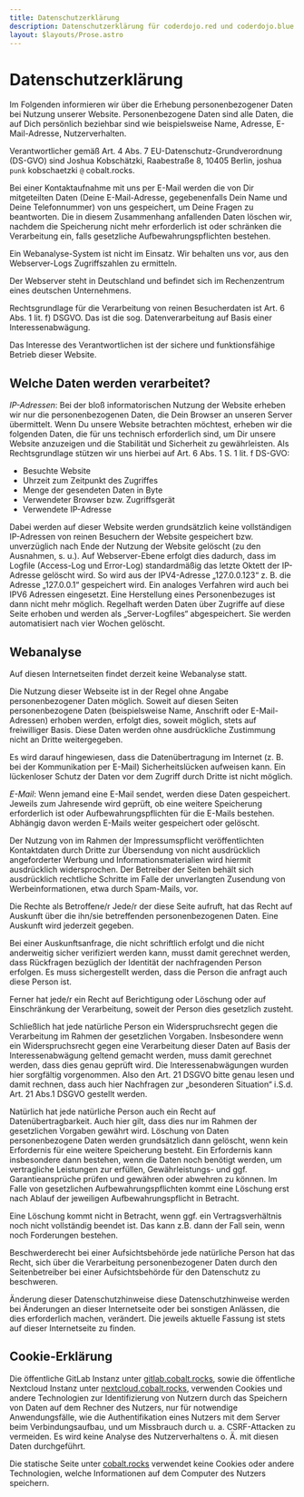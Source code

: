 ```yaml
---
title: Datenschutzerklärung
description: Datenschutzerklärung für coderdojo.red und coderdojo.blue
layout: $layouts/Prose.astro
---
```


# Datenschutzerklärung

Im Folgenden informieren wir über die Erhebung personenbezogener Daten bei Nutzung unserer Website. Personenbezogene Daten sind alle Daten, die auf Dich persönlich beziehbar sind wie beispielsweise Name, Adresse, E-Mail-Adresse, Nutzerverhalten.

Verantwortlicher gemäß Art. 4 Abs. 7 EU-Datenschutz-Grundverordnung (DS-GVO) sind Joshua Kobschätzki, Raabestraße 8, 10405 Berlin, joshua `punk` kobschaetzki `@` cobalt.rocks.

Bei einer Kontaktaufnahme mit uns per E-Mail werden die von Dir mitgeteilten Daten (Deine E-Mail-Adresse, gegebenenfalls Dein Name und Deine Telefonnummer) von uns gespeichert, um Deine Fragen zu beantworten. Die in diesem Zusammenhang anfallenden Daten löschen wir, nachdem die Speicherung nicht mehr erforderlich ist oder schränken die Verarbeitung ein, falls gesetzliche Aufbewahrungspflichten bestehen.

Ein Webanalyse-System ist nicht im Einsatz. Wir behalten uns vor, aus den Webserver-Logs Zugriffszahlen zu ermitteln.

Der Webserver steht in Deutschland und befindet sich im Rechenzentrum eines deutschen Unternehmens.

Rechtsgrundlage für die Verarbeitung von reinen Besucherdaten ist Art. 6 Abs. 1 lit. f) DSGVO. Das ist die sog. Datenverarbeitung auf Basis einer Interessenabwägung.

Das Interesse des Verantwortlichen ist der sichere und funktionsfähige Betrieb dieser Website.

## Welche Daten werden verarbeitet?

_IP-Adressen_: Bei der bloß informatorischen Nutzung der Website erheben wir nur die personenbezogenen Daten, die Dein Browser an unseren Server übermittelt. Wenn Du unsere Website betrachten möchtest, erheben wir die folgenden Daten, die für uns technisch erforderlich sind, um Dir unsere Website anzuzeigen und die Stabilität und Sicherheit zu gewährleisten. Als Rechtsgrundlage stützen wir uns hierbei auf Art. 6 Abs. 1 S. 1 lit. f DS-GVO:

- Besuchte Website
- Uhrzeit zum Zeitpunkt des Zugriffes
- Menge der gesendeten Daten in Byte
- Verwendeter Browser bzw. Zugriffsgerät
- Verwendete IP-Adresse

Dabei werden auf dieser Website werden grundsätzlich keine vollständigen IP-Adressen von reinen Besuchern der Website gespeichert bzw. unverzüglich nach Ende der Nutzung der Website gelöscht (zu den Ausnahmen, s. u.). Auf Webserver-Ebene erfolgt dies dadurch, dass im Logfile (Access-Log und Error-Log) standardmäßig das letzte Oktett der IP-Adresse gelöscht wird. So wird aus der IPV4-Adresse „127.0.0.123“ z. B. die Adresse „127.0.0.1“ gespeichert wird. Ein analoges Verfahren wird auch bei IPV6 Adressen eingesetzt. Eine Herstellung eines Personenbezuges ist dann nicht mehr möglich. Regelhaft werden Daten über Zugriffe auf diese Seite erhoben und werden als „Server-Logfiles“ abgespeichert. Sie werden automatisiert nach vier Wochen gelöscht.

## Webanalyse

Auf diesen Internetseiten findet derzeit keine Webanalyse statt.

Die Nutzung dieser Webseite ist in der Regel ohne Angabe personenbezogener Daten möglich. Soweit auf diesen Seiten personenbezogene Daten (beispielsweise Name, Anschrift oder E-Mail-Adressen) erhoben werden, erfolgt dies, soweit möglich, stets auf freiwilliger Basis. Diese Daten werden ohne ausdrückliche Zustimmung nicht an Dritte weitergegeben.

Es wird darauf hingewiesen, dass die Datenübertragung im Internet (z. B. bei der Kommunikation per E-Mail) Sicherheitslücken aufweisen kann. Ein lückenloser Schutz der Daten vor dem Zugriff durch Dritte ist nicht möglich.

_E-Mail_: Wenn jemand eine E-Mail sendet, werden diese Daten gespeichert. Jeweils zum Jahresende wird geprüft, ob eine weitere Speicherung erforderlich ist oder Aufbewahrungspflichten für die E-Mails bestehen. Abhängig davon werden E-Mails weiter gespeichert oder gelöscht.

Der Nutzung von im Rahmen der Impressumspflicht veröffentlichten Kontaktdaten durch Dritte zur Übersendung von nicht ausdrücklich angeforderter Werbung und Informationsmaterialien wird hiermit ausdrücklich widersprochen. Der Betreiber der Seiten behält sich ausdrücklich rechtliche Schritte im Falle der unverlangten Zusendung von Werbeinformationen, etwa durch Spam-Mails, vor.

Die Rechte als Betroffene/r Jede/r der diese Seite aufruft, hat das Recht auf Auskunft über die ihn/sie betreffenden personenbezogenen Daten. Eine Auskunft wird jederzeit gegeben.

Bei einer Auskunftsanfrage, die nicht schriftlich erfolgt und die nicht anderweitig sicher verifiziert werden kann, musst damit gerechnet werden, dass Rückfragen bezüglich der Identität der nachfragenden Person erfolgen. Es muss sichergestellt werden, dass die Person die anfragt auch diese Person ist.

Ferner hat jede/r ein Recht auf Berichtigung oder Löschung oder auf Einschränkung der Verarbeitung, soweit der Person dies gesetzlich zusteht.

Schließlich hat jede natürliche Person ein Widerspruchsrecht gegen die Verarbeitung im Rahmen der gesetzlichen Vorgaben. Insbesondere wenn ein Widerspruchsrecht gegen eine Verarbeitung dieser Daten auf Basis der Interessenabwägung geltend gemacht werden, muss damit gerechnet werden, dass dies genau geprüft wird. Die Interessenabwägungen wurden hier sorgfältig vorgenommen. Also den Art. 21 DSGVO bitte genau lesen und damit rechnen, dass auch hier Nachfragen zur „besonderen Situation“ i.S.d. Art. 21 Abs.1 DSGVO gestellt werden.

Natürlich hat jede natürliche Person auch ein Recht auf Datenübertragbarkeit. Auch hier gilt, dass dies nur im Rahmen der gesetzlichen Vorgaben gewährt wird. Löschung von Daten personenbezogene Daten werden grundsätzlich dann gelöscht, wenn kein Erfordernis für eine weitere Speicherung besteht. Ein Erfordernis kann insbesondere dann bestehen, wenn die Daten noch benötigt werden, um vertragliche Leistungen zur erfüllen, Gewährleistungs- und ggf. Garantieansprüche prüfen und gewähren oder abwehren zu können. Im Falle von gesetzlichen Aufbewahrungspflichten kommt eine Löschung erst nach Ablauf der jeweiligen Aufbewahrungspflicht in Betracht.

Eine Löschung kommt nicht in Betracht, wenn ggf. ein Vertragsverhältnis noch nicht vollständig beendet ist. Das kann z.B. dann der Fall sein, wenn noch Forderungen bestehen.

Beschwerderecht bei einer Aufsichtsbehörde jede natürliche Person hat das Recht, sich über die Verarbeitung personenbezogener Daten durch den Seitenbetreiber bei einer Aufsichtsbehörde für den Datenschutz zu beschweren.

Änderung dieser Datenschutzhinweise diese Datenschutzhinweise werden bei Änderungen an dieser Internetseite oder bei sonstigen Anlässen, die dies erforderlich machen, verändert. Die jeweils aktuelle Fassung ist stets auf dieser Internetseite zu finden.

## Cookie-Erklärung

Die öffentliche GitLab Instanz unter [gitlab.cobalt.rocks](https://gitlab.cobalt.rocks), sowie die öffentliche Nextcloud Instanz unter [nextcloud.cobalt.rocks](https://nextcloud.cobalt.rocks), verwenden Cookies und andere Technologien zur Identifizierung von Nutzern durch das Speichern von Daten auf dem Rechner des Nutzers, nur für notwendige Anwendungsfälle, wie die Authentifikation eines Nutzers mit dem Server beim Verbindungsaufbau, und um Missbrauch durch u. a. CSRF-Attacken zu vermeiden. Es wird keine Analyse des Nutzerverhaltens o. Ä. mit diesen Daten durchgeführt.

Die statische Seite unter [cobalt.rocks](https://cobalt.rocks) verwendet keine Cookies oder andere Technologien, welche Informationen auf dem Computer des Nutzers speichern.
